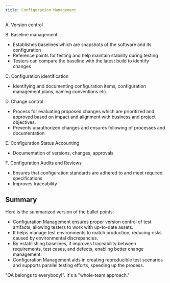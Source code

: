```yaml
---
title: Configuration Management
---
```



A. Version control

B. Baseline management
- Establishes baselines which are snapshots of the software and its configuration
- Reference points for testing and help maintain stability during testing
- Testers can compare the baseline with the latest build to identify changes

C. Configuration identification
- Identifying and documenting configuration items, configuration management plans, naming conventions etc.

D. Change control
- Process for evaluating proposed changes which are prioritized and approved based on impact and alignment with business and project objectives.
- Prevents unauthorized changes and ensures following of processes and documentation

E. Configuration Status Accounting

- Documentation of versions, changes, approvals

F. Configuration Audits and Reviews
- Ensures that configuration standards are adhered to and meet required specifications
- Improves traceability

## Summary

Here is the summarized version of the bullet points:

- Configuration Management ensures proper version control of test artifacts, allowing testers to work with up-to-date assets.
- It helps manage test environments to match production, reducing risks caused by environmental discrepancies.
- By establishing baselines, it improves traceability between requirements, test cases, and defects, enabling better change management.
- Configuration Management aids in creating reproducible test scenarios and supports parallel testing efforts, speeding up the process.

"QA belongs to everybody!". It's a "whole-team approach."


